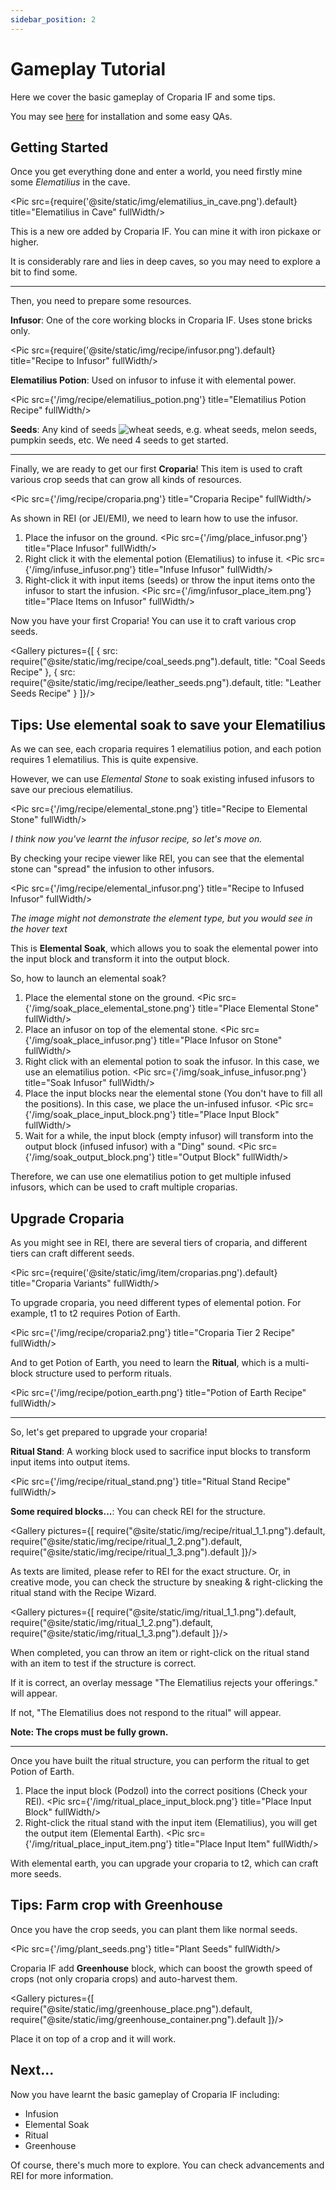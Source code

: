```yaml
---
sidebar_position: 2
---
```



# Gameplay Tutorial

Here we cover the basic gameplay of Croparia IF and some tips.

You may see [here](begin.md) for installation and some easy QAs.

## Getting Started

Once you get everything done and enter a world, you need firstly mine some _Elematilius_ in the cave.

<Pic src={require('@site/static/img/elematilius_in_cave.png').default} title="Elematilius in Cave" fullWidth/>

This is a new ore added by Croparia IF. You can mine it with iron pickaxe or higher.

It is considerably rare and lies in deep caves, so you may need to explore a bit to find some.

---

Then, you need to prepare some resources.

**Infusor**: One of the core working blocks in Croparia IF. Uses stone bricks only.

<Pic src={require('@site/static/img/recipe/infusor.png').default} title="Recipe to Infusor" fullWidth/>

**Elematilius Potion**: Used on infusor to infuse it with elemental power.

<Pic src={'/img/recipe/elematilius_potion.png'} title="Elematilius Potion Recipe" fullWidth/>

**Seeds**: Any kind of seeds ![wheat seeds](/img/item/wheat_seeds.png), e.g. wheat seeds, melon seeds, pumpkin seeds, etc. We
need 4 seeds to get started.

---

Finally, we are ready to get our first **Croparia**! This item is used to craft various crop seeds that can grow all
kinds of resources.

<Pic src={'/img/recipe/croparia.png'} title="Croparia Recipe" fullWidth/>

As shown in REI (or JEI/EMI), we need to learn how to use the infusor.

1. Place the infusor on the ground.
<Pic src={'/img/place_infusor.png'} title="Place Infusor" fullWidth/>
2. Right click it with the elemental potion (Elematilius) to infuse it.
<Pic src={'/img/infuse_infusor.png'} title="Infuse Infusor" fullWidth/>
3. Right-click it with input items (seeds) or throw the input items onto the infusor to start the infusion.
<Pic src={'/img/infusor_place_item.png'} title="Place Items on Infusor" fullWidth/>

Now you have your first Croparia! You can use it to craft various crop seeds.

<Gallery pictures={[
    {
        src: require("@site/static/img/recipe/coal_seeds.png").default,
        title: "Coal Seeds Recipe"
    },
    {
        src: require("@site/static/img/recipe/leather_seeds.png").default,
        title: "Leather Seeds Recipe"
    }
]}/>

## Tips: Use elemental soak to save your **Elematilius**

As we can see, each croparia requires 1 elematilius potion, and each potion requires 1 elematilius. This is quite expensive.

However, we can use *Elemental Stone* to soak existing infused infusors to save our precious elematilius.

<Pic src={'/img/recipe/elemental_stone.png'} title="Recipe to Elemental Stone" fullWidth/>

_I think now you've learnt the infusor recipe, so let's move on._

By checking your recipe viewer like REI, you can see that the elemental stone can "spread" the infusion to other infusors.

<Pic src={'/img/recipe/elemental_infusor.png'} title="Recipe to Infused Infusor" fullWidth/>

_The image might not demonstrate the element type, but you would see in the hover text_

This is **Elemental Soak**, which allows you to soak the elemental power into the input block and transform it into the
output block.

So, how to launch an elemental soak?

1. Place the elemental stone on the ground.
<Pic src={'/img/soak_place_elemental_stone.png'} title="Place Elemental Stone" fullWidth/>
2. Place an infusor on top of the elemental stone.
<Pic src={'/img/soak_place_infusor.png'} title="Place Infusor on Stone" fullWidth/>
3. Right click with an elemental potion to soak the infusor. In this case, we use an elematilius potion.
<Pic src={'/img/soak_infuse_infusor.png'} title="Soak Infusor" fullWidth/>
4. Place the input blocks near the elemental stone (You don't have to fill all the positions). In this case, we place
the un-infused infusor.
<Pic src={'/img/soak_place_input_block.png'} title="Place Input Block" fullWidth/>
5. Wait for a while, the input block (empty infusor) will transform into the output block (infused infusor) with a
"Ding" sound.
<Pic src={'/img/soak_output_block.png'} title="Output Block" fullWidth/>

Therefore, we can use one elematilius potion to get multiple infused infusors, which can be used to craft multiple
croparias.

## Upgrade Croparia

As you might see in REI, there are several tiers of croparia, and different tiers can craft different seeds.

<Pic src={require('@site/static/img/item/croparias.png').default} title="Croparia Variants" fullWidth/>

To upgrade croparia, you need different types of elemental potion. For example, t1 to t2 requires Potion of Earth.

<Pic src={'/img/recipe/croparia2.png'} title="Croparia Tier 2 Recipe" fullWidth/>

And to get Potion of Earth, you need to learn the **Ritual**, which is a multi-block structure used to perform rituals.

<Pic src={'/img/recipe/potion_earth.png'} title="Potion of Earth Recipe" fullWidth/>

---

So, let's get prepared to upgrade your croparia!

**Ritual Stand**: A working block used to sacrifice input blocks to transform input items into output items.

<Pic src={'/img/recipe/ritual_stand.png'} title="Ritual Stand Recipe" fullWidth/>

**Some required blocks...**: You can check REI for the structure.

<Gallery pictures={[
    require("@site/static/img/recipe/ritual_1_1.png").default,
    require("@site/static/img/recipe/ritual_1_2.png").default,
    require("@site/static/img/recipe/ritual_1_3.png").default
]}/>

As texts are limited, please refer to REI for the exact structure. Or, in creative mode, you can check the structure by
sneaking & right-clicking the ritual stand with the Recipe Wizard.

<Gallery pictures={[
    require("@site/static/img/ritual_1_1.png").default,
    require("@site/static/img/ritual_1_2.png").default,
    require("@site/static/img/ritual_1_3.png").default
]}/>

When completed, you can throw an item or right-click on the ritual stand with an item to test if the structure is correct.

If it is correct, an overlay message "The Elematilius rejects your offerings." will appear.

If not, "The Elematilius does not respond to the ritual" will appear.

**Note: The crops must be fully grown.**

---

Once you have built the ritual structure, you can perform the ritual to get Potion of Earth.

1. Place the input block (Podzol) into the correct positions (Check your REI).
<Pic src={'/img/ritual_place_input_block.png'} title="Place Input Block" fullWidth/>
2. Right-click the ritual stand with the input item (Elematilius), you will get the output item (Elemental Earth).
<Pic src={'/img/ritual_place_input_item.png'} title="Place Input Item" fullWidth/>

With elemental earth, you can upgrade your croparia to t2, which can craft more seeds.

## Tips: Farm crop with Greenhouse

Once you have the crop seeds, you can plant them like normal seeds.

<Pic src={'/img/plant_seeds.png'} title="Plant Seeds" fullWidth/>

Croparia IF add **Greenhouse** block, which can boost the growth speed of crops (not only croparia crops) and
auto-harvest them.

<Gallery pictures={[
    require("@site/static/img/greenhouse_place.png").default,
    require("@site/static/img/greenhouse_container.png").default
]}/>

Place it on top of a crop and it will work.

## Next...

Now you have learnt the basic gameplay of Croparia IF including:

- Infusion
- Elemental Soak
- Ritual
- Greenhouse

Of course, there's much more to explore. You can check advancements and REI for more information.
